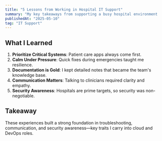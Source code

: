 ```yaml
---
title: "5 Lessons from Working in Hospital IT Support"
summary: "My key takeaways from supporting a busy hospital environment and how it shaped my problem-solving skills."
publishedAt: "2025-05-10"
tag: "IT Support"
---
```


## What I Learned

1. **Prioritize Critical Systems**: Patient care apps always come first.
2. **Calm Under Pressure**: Quick fixes during emergencies taught me resilience.
3. **Documentation is Gold**: I kept detailed notes that became the team's knowledge base.
4. **Communication Matters**: Talking to clinicians required clarity and empathy.
5. **Security Awareness**: Hospitals are prime targets, so security was non-negotiable.

## Takeaway

These experiences built a strong foundation in troubleshooting, communication, and security awareness—key traits I carry into cloud and DevOps roles.
